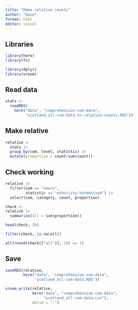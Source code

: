 ```yaml
---
title: "Make relative counts"
author: "Dave"
format: html
editor: visual
---
```


## Libraries

```r
library(here)
library(fs)

library(dplyr)
library(vroom)
```

## Read data

```r
stats <-
  readRDS(
    here("data", "comprehensive-com-data",
         "scotland_all-com-data_no-relative-counts.RDS"))
```

## Make relative

```r
relative <- 
  stats |> 
  group_by(com, level, statistic) |> 
  mutate(proportion = count/sum(count))
```

## Check working

```r
relative |> 
  filter(com == "newry",
         statistic == "ethnicity-harmonised") |> 
  select(com, category, count, proportion)

check <- 
relative |> 
  summarise(all = sum(proportion))

head(check, 20)

filter(check, is.na(all))

all(round(check[["all"]], 10) == 1)

```

## Save

```r
saveRDS(relative,
        here("data", "comprehensive-com-data",
             "scotland_all-com-data.RDS"))

vroom_write(relative,
            here("data", "comprehensive-com-data",
                 "scotland_all-com-data.csv"),
            delim = ",")
```
